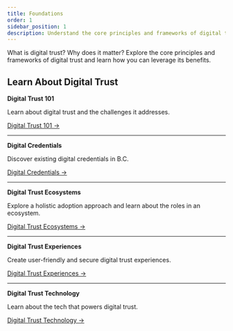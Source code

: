 ```yaml
---
title: Foundations
order: 1
sidebar_position: 1
description: Understand the core principles and frameworks of digital trust.
---
```


<!-- DO NOT MODIFY THIS BLOCK -->

<PageLinks />
<!-- CONTINUE ADDING CONTENT FROM HERE -->

What is digital trust? Why does it matter? Explore the core principles and frameworks of digital trust and learn how you can leverage its benefits.

## Learn About Digital Trust

**Digital Trust 101**

Learn about digital trust and the challenges it addresses.

[Digital Trust 101 →](https://bcgov.github.io/digital-trust-toolkit/docs/foundations/digitaltrust101)

---

**Digital Credentials**

Discover existing digital credentials in B.C.

[Digital Credentials →](https://bcgov.github.io/digital-trust-toolkit/docs/foundations/credentials)

___

**Digital Trust Ecosystems**

Explore a holistic adoption approach and learn about the roles in an ecosystem.

[Digital Trust Ecosystems →](https://bcgov.github.io/digital-trust-toolkit/docs/foundations/ecosystems)

___

**Digital Trust Experiences**

Create user-friendly and secure digital trust experiences.

[Digital Trust Experiences →](https://bcgov.github.io/digital-trust-toolkit/docs/foundations/experiences)

___

**Digital Trust Technology**

Learn about the tech that powers digital trust.

[Digital Trust Technology →](https://bcgov.github.io/digital-trust-toolkit/docs/foundations/technology)
